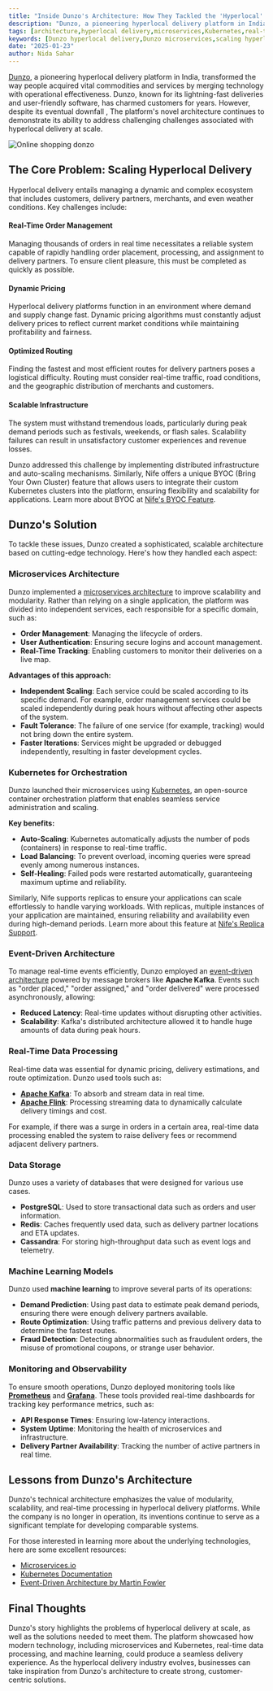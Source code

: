 ```yaml
---
title: "Inside Dunzo's Architecture: How They Tackled the 'Hyperlocal' Problem"
description: "Dunzo, a pioneering hyperlocal delivery platform in India, once captivated users with its speed and efficiency. Despite its recent downfall understanding its innovative architecture provides a fascinating look into solving the challenges of hyperlocal delivery at scale."
tags: [architecture,hyperlocal delivery,microservices,Kubernetes,real-time data,scalability,event-driven architecture,machine learning,observability]
keywords: [Dunzo hyperlocal delivery,Dunzo microservices,scaling hyperlocal platforms,Kubernetes orchestration,event-driven architecture in delivery,machine learning for logistics,real-time order management,scalable infrastructure,Dunzo case study,Nife microservices guide]
date: "2025-01-23"
author: Nida Sahar
---
```


[Dunzo](https://www.dunzo.com), a pioneering hyperlocal delivery platform in India, transformed the way people acquired vital commodities and services by merging technology with operational effectiveness. Dunzo, known for its lightning-fast deliveries and user-friendly software, has charmed customers for years. However, despite its eventual downfall , The platform's novel architecture continues to demonstrate its ability to address challenging challenges associated with hyperlocal delivery at scale.  

![Online shopping donzo](https://raw.githubusercontent.com/nifetency/nife-blog-content/main/blog/img/donzo.png)
<br/>



## The Core Problem: Scaling Hyperlocal Delivery  

Hyperlocal delivery entails managing a dynamic and complex ecosystem that includes customers, delivery partners, merchants, and even weather conditions. Key challenges include:  

#### Real-Time Order Management  
Managing thousands of orders in real time necessitates a reliable system capable of rapidly handling order placement, processing, and assignment to delivery partners. To ensure client pleasure, this must be completed as quickly as possible.  

#### Dynamic Pricing  
Hyperlocal delivery platforms function in an environment where demand and supply change fast. Dynamic pricing algorithms must constantly adjust delivery prices to reflect current market conditions while maintaining profitability and fairness.  

#### Optimized Routing  
Finding the fastest and most efficient routes for delivery partners poses a logistical difficulty. Routing must consider real-time traffic, road conditions, and the geographic distribution of merchants and customers.  

#### Scalable Infrastructure  
The system must withstand tremendous loads, particularly during peak demand periods such as festivals, weekends, or flash sales. Scalability failures can result in unsatisfactory customer experiences and revenue losses. 

Dunzo addressed this challenge by implementing distributed infrastructure and auto-scaling mechanisms. Similarly, Nife offers a unique BYOC (Bring Your Own Cluster) feature that allows users to integrate their custom Kubernetes clusters into the platform, ensuring flexibility and scalability for applications. Learn more about BYOC at [Nife's BYOC Feature](https://nife.io/oikos/features/byoc). 

## Dunzo's Solution  

To tackle these issues, Dunzo created a sophisticated, scalable architecture based on cutting-edge technology. Here's how they handled each aspect:  

### Microservices Architecture  

Dunzo implemented a [microservices architecture](https://microservices.io) to improve scalability and modularity. Rather than relying on a single application, the platform was divided into independent services, each responsible for a specific domain, such as:  
- **Order Management**: Managing the lifecycle of orders.  
- **User Authentication**: Ensuring secure logins and account management.  
- **Real-Time Tracking**: Enabling customers to monitor their deliveries on a live map.  

**Advantages of this approach:**  
- **Independent Scaling**: Each service could be scaled according to its specific demand. For example, order management services could be scaled independently during peak hours without affecting other aspects of the system.  
- **Fault Tolerance**: The failure of one service (for example, tracking) would not bring down the entire system.  
- **Faster Iterations**: Services might be upgraded or debugged independently, resulting in faster development cycles.  

### Kubernetes for Orchestration  

Dunzo launched their microservices using [Kubernetes](https://kubernetes.io/docs/), an open-source container orchestration platform that enables seamless service administration and scaling.

**Key benefits:**  
- **Auto-Scaling**: Kubernetes automatically adjusts the number of pods (containers) in response to real-time traffic.  
- **Load Balancing**: To prevent overload, incoming queries were spread evenly among numerous instances.  
- **Self-Healing**: Failed pods were restarted automatically, guaranteeing maximum uptime and reliability. 

Similarly, Nife supports replicas to ensure your applications can scale effortlessly to handle varying workloads. With replicas, multiple instances of your application are maintained, ensuring reliability and availability even during high-demand periods. Learn more about this feature at [Nife's Replica Support](https://nife.io/oikos/features/replicas).



### Event-Driven Architecture  
To manage real-time events efficiently, Dunzo employed an [event-driven architecture](https://martinfowler.com/articles/201701-event-driven.html) powered by message brokers like **Apache Kafka**. Events such as "order placed," "order assigned," and "order delivered" were processed asynchronously, allowing:  
- **Reduced Latency**: Real-time updates without disrupting other activities.  
- **Scalability**: Kafka's distributed architecture allowed it to handle huge amounts of data during peak hours.  

### Real-Time Data Processing  
Real-time data was essential for dynamic pricing, delivery estimations, and route optimization. Dunzo used tools such as:  
- **[Apache Kafka](https://kafka.apache.org)**: To absorb and stream data in real time.  
- **[Apache Flink](https://flink.apache.org)**: Processing streaming data to dynamically calculate delivery timings and cost.  

For example, if there was a surge in orders in a certain area, real-time data processing enabled the system to raise delivery fees or recommend adjacent delivery partners.  

### Data Storage  
Dunzo uses a variety of databases that were designed for various use cases.  
- **PostgreSQL**: Used to store transactional data such as orders and user information.  
- **Redis**: Caches frequently used data, such as delivery partner locations and ETA updates.  
- **Cassandra**: For storing high-throughput data such as event logs and telemetry.  

### Machine Learning Models  
Dunzo used **machine learning** to improve several parts of its operations:  
- **Demand Prediction**: Using past data to estimate peak demand periods, ensuring there were enough delivery partners available.  
- **Route Optimization**: Using traffic patterns and previous delivery data to determine the fastest routes.  
- **Fraud Detection**: Detecting abnormalities such as fraudulent orders, the misuse of promotional coupons, or strange user behavior.  

### Monitoring and Observability  
To ensure smooth operations, Dunzo deployed monitoring tools like **[Prometheus](https://prometheus.io)** and **[Grafana](https://grafana.com)**. These tools provided real-time dashboards for tracking key performance metrics, such as:  
- **API Response Times**: Ensuring low-latency interactions.  
- **System Uptime**: Monitoring the health of microservices and infrastructure.  
- **Delivery Partner Availability**: Tracking the number of active partners in real time.  

## Lessons from Dunzo's Architecture  

Dunzo's technical architecture emphasizes the value of modularity, scalability, and real-time processing in hyperlocal delivery platforms. While the company is no longer in operation, its inventions continue to serve as a significant template for developing comparable systems.  

For those interested in learning more about the underlying technologies, here are some excellent resources:  
- [Microservices.io](https://microservices.io)  
- [Kubernetes Documentation](https://kubernetes.io/docs/)  
- [Event-Driven Architecture by Martin Fowler](https://martinfowler.com/articles/201701-event-driven.html)  

## Final Thoughts  

Dunzo's story highlights the problems of hyperlocal delivery at scale, as well as the solutions needed to meet them. The platform showcased how modern technology, including microservices and Kubernetes, real-time data processing, and machine learning, could produce a seamless delivery experience. As the hyperlocal delivery industry evolves, businesses can take inspiration from Dunzo's architecture to create strong, customer-centric solutions. 
 
